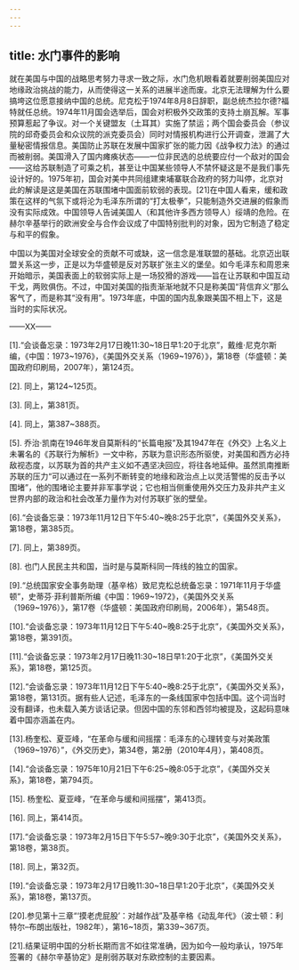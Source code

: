 ```yaml
---
---
---
```

title: 水门事件的影响
---




就在美国与中国的战略思考努力寻求一致之际，水门危机眼看着就要削弱美国应对地缘政治挑战的能力，从而使得这一关系的进展半途而废。北京无法理解为什么要搞垮这位愿意接纳中国的总统。尼克松于1974年8月8日辞职，副总统杰拉尔德?福特就任总统。1974年11月国会选举后，国会对积极外交政策的支持土崩瓦解。军事预算惹起了争议。对一个关键盟友（土耳其）实施了禁运；两个国会委员会（参议院的邱奇委员会和众议院的派克委员会）同时对情报机构进行公开调查，泄漏了大量秘密情报信息。美国防止苏联在发展中国家扩张的能力因《战争权力法》的通过而被削弱。美国滑入了国内瘫痪状态——一位非民选的总统要应付一个敌对的国会——这给苏联制造了可乘之机，甚至让中国某些领导人不禁怀疑这是不是我们事先设计好的。1975年初，国会对美中共同组建柬埔寨联合政府的努力叫停，北京对此的解读是这是美国在苏联围堵中国面前软弱的表现。[21]在中国人看来，缓和政策在这样的气氛下或将沦为毛泽东所谓的“打太极拳”，只能制造外交进展的假象而没有实际成效。中国领导人告诫美国人（和其他许多西方领导人）绥靖的危险。在赫尔辛基举行的欧洲安全与合作会议成了中国特别批判的对象，因为它制造了稳定与和平的假象。

中国以为美国对全球安全的贡献不可或缺，这一信念是准联盟的基础。北京迈出联盟关系这一步，正是以为华盛顿是反对苏联扩张主义的堡垒。如今毛泽东和周恩来开始暗示，美国表面上的软弱实际上是一场狡猾的游戏——旨在让苏联和中国互动干戈，两败俱伤。不过，中国对美国的指责渐渐地就不只是称美国“背信弃义”那么客气了，而是称其“没有用”。1973年底，中国的国内乱象跟美国不相上下，这是当时的实际状况。

——XX——

[1].“会谈备忘录：1973年2月17日晚11∶30~18日早1∶20于北京”，戴维·尼克尔斯编，《中国：1973~1976》，《美国外交关系（1969~1976）》，第18卷（华盛顿：美国政府印刷局，2007年），第124页。

[2]. 同上，第124~125页。

[3]. 同上，第381页。

[4]. 同上，第387~388页。

[5]. 乔治·凯南在1946年发自莫斯科的“长篇电报”及其1947年在《外交》上名义上未署名的《苏联行为解析》一文中称，苏联为意识形态所驱使，对美国和西方必持敌视态度，以苏联为首的共产主义如不遇坚决回应，将往各地延伸。虽然凯南推断苏联的压力“可以通过在一系列不断转变的地缘和政治点上以灵活警惕的反击予以围堵”，他的围堵论主要并非军事学说；它也相当侧重使用外交压力及非共产主义世界内部的政治和社会改革力量作为对付苏联扩张的壁垒。

[6].“会谈备忘录：1973年11月12日下午5∶40~晚8∶25于北京”，《美国外交关系》，第18卷，第385页。

[7]. 同上，第389页。

[8]. 也门人民民主共和国，当时是与莫斯科同一阵线的独立的国家。

[9].“总统国家安全事务助理（基辛格）致尼克松总统备忘录：1971年11月于华盛顿”，史蒂芬·菲利普斯所编《中国：1969~1972》，《美国外交关系（1969~1976）》，第17卷（华盛顿：美国政府印刷局，2006年），第548页。

[10].“会谈备忘录：1973年11月12日下午5∶40~晚8∶25于北京”，《美国外交关系》，第18卷，第391页。

[11].“会谈备忘录：1973年2月17日晚11∶30~18日早1∶20于北京”，《美国外交关系》，第18卷，第125页。

[12].“会谈备忘录：1973年11月12日下午5∶40~晚8∶25于北京”，《美国外交关系》，第18卷，第131页。据有些人记述，毛泽东的一条线国家中包括中国。这个词当时没有翻译，也未载入美方谈话记录。但因中国的东邻和西邻均被提及，这起码意味着中国亦涵盖在内。

[13].杨奎松、夏亚峰，“在革命与缓和间摇摆：毛泽东的心理转变与对美政策（1969~1976）”，《外交历史》，第34卷，第2册（2010年4月），第408页。

[14].“会谈备忘录：1975年10月21日下午6∶25~晚8∶05于北京”，《美国外交关系》，第18卷，第794页。

[15]. 杨奎松、夏亚峰，“在革命与缓和间摇摆”，第413页。

[16]. 同上，第414页。

[17].“会谈备忘录：1973年2月15日下午5∶57~晚9∶30于北京”，《美国外交关系》，第18卷，第38页。

[18]. 同上，第32页。

[19].“会谈备忘录：1973年2月17日晚11∶30~18日早1∶20于北京”，《美国外交关系》，第18卷，第137页。

[20].参见第十三章“‘摸老虎屁股’：对越作战”及基辛格《动乱年代》（波士顿：利特尔–布朗出版社，1982年），第16~18页，第339~367页。

[21].结果证明中国的分析长期而言不如往常准确，因为如今一般均承认，1975年签署的《赫尔辛基协定》是削弱苏联对东欧控制的主要因素。